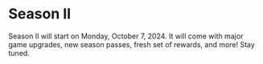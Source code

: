 # Season II

Season II will start on Monday, October 7, 2024. It will come with major game upgrades, new season passes, fresh set of rewards, and more! Stay tuned.